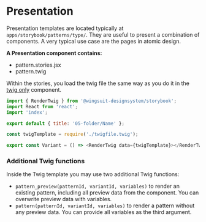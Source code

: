 # Presentation

Presentation templates are located typically at `apps/storybook/patterns/type/`.
They are useful to present a combination of components. A very typical use case are the pages in atomic design.

<b>A Presentation component contains:</b>
* pattern.stories.jsx
* pattern.twig

Within the stories, you load the twig file the same way as you do it in the [twig only](../twig) component.
```js
import { RenderTwig } from '@wingsuit-designsystem/storybook';
import React from 'react';
import 'index';

export default { title: '05-folder/Name' };

const twigTemplate = require('./twigfile.twig');

export const Variant = () => <RenderTwig data={twigTemplate}></RenderTwig>;
```

### Additional Twig functions
Inside the Twig template you may use two additional Twig functions:

* `pattern_preview(patternId, variantId, variables)` to render an existing pattern, including all preview data from the component. You can overwrite preview data with variables.
* `pattern(patternId, variantId, variables)` to render a pattern without any preview data. You can provide all variables as the third argument.


